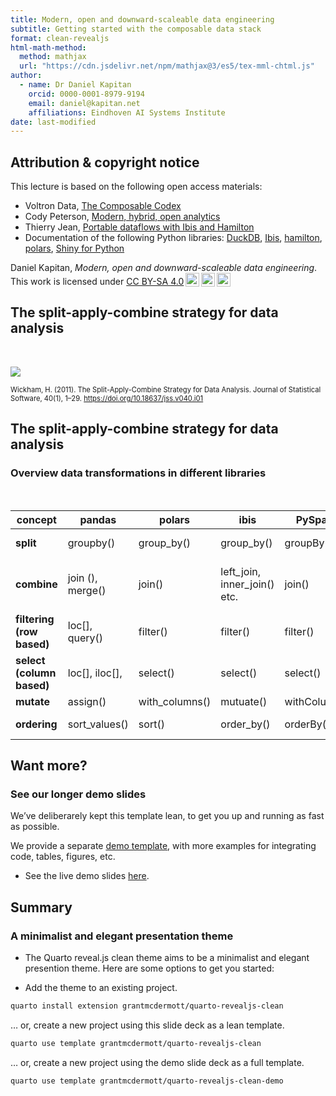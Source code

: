 ```yaml
---
title: Modern, open and downward-scaleable data engineering
subtitle: Getting started with the composable data stack
format: clean-revealjs
html-math-method:
  method: mathjax
  url: "https://cdn.jsdelivr.net/npm/mathjax@3/es5/tex-mml-chtml.js"
author:
  - name: Dr Daniel Kapitan
    orcid: 0000-0001-8979-9194
    email: daniel@kapitan.net
    affiliations: Eindhoven AI Systems Institute
date: last-modified
---
```


## Attribution & copyright notice

This lecture is based on the following open access materials:

- Voltron Data, [The Composable Codex](https://voltrondata.com/codex/a-new-frontier)
- Cody Peterson, [Modern, hybrid, open analytics](https://anthology-of-data.science/posts/ibis-analytics/)
- Thierry Jean, [Portable dataflows with Ibis and Hamilton](https://anthology-of-data.science/posts/hamilton-ibis/)
- Documentation of the following Python libraries: [DuckDB](https://duckdb.org/docs/), [Ibis](https://ibis-project.org), [hamilton](https://github.com/dagworks-inc/hamilton), [polars](https://docs.pola.rs/), [Shiny for Python](https://shiny.posit.co/py/)


```{=html}
<p xmlns:cc="http://creativecommons.org/ns#" >Daniel Kapitan, <em>Modern, open and downward-scaleable data engineering</em>.<br>This work is licensed under <a href="https://creativecommons.org/licenses/by-sa/4.0/?ref=chooser-v1" target="_blank" rel="license noopener noreferrer" style="display:inline-block;">CC BY-SA 4.0<img style="height:22px!important;margin-left:3px;vertical-align:text-bottom;" src="https://mirrors.creativecommons.org/presskit/icons/cc.svg?ref=chooser-v1" alt=""><img style="height:22px!important;margin-left:3px;vertical-align:text-bottom;" src="https://mirrors.creativecommons.org/presskit/icons/by.svg?ref=chooser-v1" alt=""><img style="height:22px!important;margin-left:3px;vertical-align:text-bottom;" src="https://mirrors.creativecommons.org/presskit/icons/sa.svg?ref=chooser-v1" alt=""></a></p>
```

## The split-apply-combine strategy for data analysis

<br>

![](images/split-apply-combine.webp)

::: {style="font-size: 80%;"}

Wickham, H. (2011). The Split-Apply-Combine Strategy for Data Analysis. Journal of Statistical Software, 40(1), 1–29. [https://doi.org/10.18637/jss.v040.i01](https://www.jstatsoft.org/article/view/v040i01)

:::

## The split-apply-combine strategy for data analysis

### Overview data transformations in different libraries

<br>

::: {style="font-size: 80%;"}

| concept | pandas | polars | ibis | PySpark | dplyr | SQL |
| --- | --- | ---| --- | --- | --- | --- |
| **split** | groupby() | group_by() | group_by() | groupBy() | group_by() | GROUP BY |
| **combine** | join (), merge() | join() | left_join, inner_join() etc. |  join() | left_join, inner_join() etc. | LEFT JOIN, JOIN etc. |
| **filtering (row based)**| loc[], query() | filter() | filter() | filter() | filter() | WHERE | 
| **select (column based)**| loc[], iloc[],| select() | select() | select() | select() | SELECT | 
| **mutate** | assign() | with_columns() | mutuate() | withColumn() | mutate() | ADD | 
| **ordering** | sort_values() | sort() | order_by() | orderBy() | arrange() | ORDER BY |

:::



## Want more?

### See our longer demo slides

We've deliberarely kept this template lean, to get you up and running as fast as
possible.

We provide a separate
[demo template](https://github.com/grantmcdermott/quarto-revealjs-clean-demo),
with more examples for integrating code, tables, figures, etc.

  - See the live demo slides
  [here](https://grantmcdermott.com/quarto-revealjs-clean-demo/template.html).

## Summary {#sec-summary}

### A minimalist and elegant presentation theme

- The Quarto reveal.js clean theme aims to be a minimalist and elegant presention
theme. Here are some options to get you started:

- Add the theme to an existing project.

```.bash
quarto install extension grantmcdermott/quarto-revealjs-clean
```

... or, create a new project using this slide deck as a lean template.

```.bash
quarto use template grantmcdermott/quarto-revealjs-clean
```

... or, create a new project using the demo slide deck as a full template.

```.bash
quarto use template grantmcdermott/quarto-revealjs-clean-demo
```
